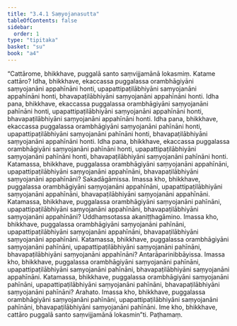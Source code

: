 ```yaml
---
title: "3.4.1 Saṃyojanasutta"
tableOfContents: false
sidebar:
  order: 1
type: "tipitaka"
basket: "su"
book: "a4"
---
```



<DynamicBreadcrumb />

<Division number="131" book="a4" bookNo="15" page="450">

<Paragraph number="835" book="a4">
“Cattārome, bhikkhave, puggalā santo saṃvijjamānā lokasmiṃ. Katame cattāro? Idha, bhikkhave, ekaccassa puggalassa orambhāgiyāni saṃyojanāni appahīnāni honti, upapattipaṭilābhiyāni saṃyojanāni appahīnāni honti, bhavapaṭilābhiyāni saṃyojanāni appahīnāni honti.
</Paragraph>

<Paragraph number="836" book="a4">
Idha pana, bhikkhave, ekaccassa puggalassa orambhāgiyāni saṃyojanāni pahīnāni honti, upapattipaṭilābhiyāni saṃyojanāni appahīnāni honti, bhavapaṭilābhiyāni saṃyojanāni appahīnāni honti.
</Paragraph>

<Paragraph number="837" book="a4">
Idha pana, bhikkhave, ekaccassa puggalassa orambhāgiyāni saṃyojanāni pahīnāni honti, upapattipaṭilābhiyāni saṃyojanāni pahīnāni honti, bhavapaṭilābhiyāni saṃyojanāni appahīnāni honti.
</Paragraph>

<Paragraph number="838" book="a4">
Idha pana, bhikkhave, ekaccassa puggalassa orambhāgiyāni saṃyojanāni pahīnāni honti, upapattipaṭilābhiyāni saṃyojanāni pahīnāni honti, bhavapaṭilābhiyāni saṃyojanāni pahīnāni honti.
</Paragraph>

<Paragraph number="839" book="a4">
Katamassa, bhikkhave, puggalassa orambhāgiyāni saṃyojanāni appahīnāni, upapattipaṭilābhiyāni saṃyojanāni appahīnāni, bhavapaṭilābhiyāni saṃyojanāni appahīnāni? Sakadāgāmissa. Imassa kho, bhikkhave, puggalassa orambhāgiyāni saṃyojanāni appahīnāni, upapattipaṭilābhiyāni saṃyojanāni appahīnāni, bhavapaṭilābhiyāni saṃyojanāni appahīnāni.
</Paragraph>

<Paragraph number="840" book="a4">
Katamassa, bhikkhave, puggalassa orambhāgiyāni saṃyojanāni pahīnāni, upapattipaṭilābhiyāni saṃyojanāni appahīnāni, bhavapaṭilābhiyāni saṃyojanāni appahīnāni? Uddhaṃsotassa akaniṭṭhagāmino. Imassa kho, bhikkhave, puggalassa orambhāgiyāni saṃyojanāni pahīnāni, upapattipaṭilābhiyāni saṃyojanāni appahīnāni, bhavapaṭilābhiyāni saṃyojanāni appahīnāni.
</Paragraph>

<Paragraph number="841" book="a4">
Katamassa, bhikkhave, puggalassa orambhāgiyāni saṃyojanāni pahīnāni, upapattipaṭilābhiyāni saṃyojanāni pahīnāni, bhavapaṭilābhiyāni saṃyojanāni appahīnāni? Antarāparinibbāyissa. Imassa kho, bhikkhave, puggalassa orambhāgiyāni saṃyojanāni pahīnāni, upapattipaṭilābhiyāni saṃyojanāni pahīnāni, bhavapaṭilābhiyāni saṃyojanāni appahīnāni.
</Paragraph>

<Paragraph number="842" book="a4">
Katamassa, bhikkhave, puggalassa orambhāgiyāni saṃyojanāni pahīnāni, upapattipaṭilābhiyāni saṃyojanāni pahīnāni, bhavapaṭilābhiyāni saṃyojanāni pahīnāni? Arahato. Imassa kho, bhikkhave, puggalassa orambhāgiyāni saṃyojanāni pahīnāni, upapattipaṭilābhiyāni saṃyojanāni pahīnāni, bhavapaṭilābhiyāni saṃyojanāni pahīnāni. Ime kho, bhikkhave, cattāro puggalā santo saṃvijjamānā lokasmin”ti.

</Paragraph>
</Division>

<Paragraph number="843" type="center" book="a4">
Paṭhamaṃ.
</Paragraph>